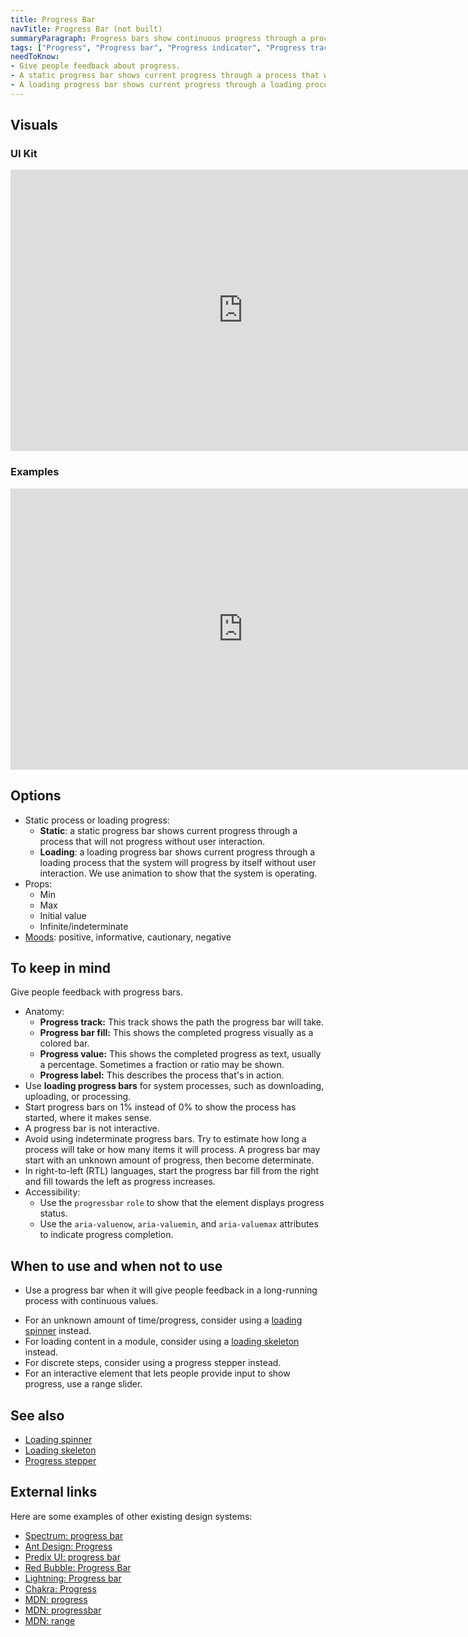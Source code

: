 ```yaml
---
title: Progress Bar
navTitle: Progress Bar (not built)
summaryParagraph: Progress bars show continuous progress through a process, such as a percentage value. They show how much progress is complete and how much remains.
tags: ["Progress", "Progress bar", "Progress indicator", "Progress tracker", "Loading bar", "Loader"]
needToKnow:
- Give people feedback about progress.
- A static progress bar shows current progress through a process that will not progress without user interaction.
- A loading progress bar shows current progress through a loading process that the system will progress by itself without user interaction. We use animation to show that the system is operating.
---
```



## Visuals

### UI Kit

<iframe style="border: none;" width="744" height="450" src="https://www.figma.com/embed?embed_host=share&url=https%3A%2F%2Fwww.figma.com%2Ffile%2Fe3TyAOZKfLg9cA01Iy1Mgm%2FKaizen-Site-embed%3Fnode-id%3D34915%253A1&chrome=DOCUMENTATION" allowfullscreen></iframe>

### Examples

<iframe style="border: none;" width="744" height="450" src="https://www.figma.com/embed?embed_host=share&url=https%3A%2F%2Fwww.figma.com%2Ffile%2Fe3TyAOZKfLg9cA01Iy1Mgm%2FKaizen-Site-embed%3Fnode-id%3D34915%253A529&chrome=DOCUMENTATION" allowfullscreen></iframe>

## Options

- Static process or loading progress:
    - **Static**: a static progress bar shows current progress through a process that will not progress without user interaction.
    - **Loading**: a loading progress bar shows current progress through a loading process that the system will progress by itself without user interaction. We use animation to show that the system is operating.
- Props:
    - Min
    - Max
    - Initial value
    - Infinite/indeterminate
- [Moods](/guidelines/moods): positive, informative, cautionary, negative

## To keep in mind

Give people feedback with progress bars.

- Anatomy:
    - **Progress track:** This track shows the path the progress bar will take.
    - **Progress bar fill:** This shows the completed progress visually as a colored bar.
    - **Progress value:** This shows the completed progress as text, usually a percentage. Sometimes a fraction or ratio may be shown.
    - **Progress label:** This describes the process that's in action.
- Use **loading progress bars** for system processes, such as downloading, uploading, or processing.
- Start progress bars on 1% instead of 0% to show the process has started, where it makes sense.
- A progress bar is not interactive.
- Avoid using indeterminate progress bars. Try to estimate how long a process will take or how many items it will process. A progress bar may start with an unknown amount of progress, then become determinate.
- In right-to-left (RTL) languages, start the progress bar fill from the right and fill towards the left as progress increases.
- Accessibility:
    - Use the `progressbar` `role` to show that the element displays progress status.
    - Use the `aria-valuenow`, `aria-valuemin`, and `aria-valuemax` attributes to indicate progress completion.

## When to use and when not to use

<WhenToUseAndWhenNotToUse>
<WhenToUse>

- Use a progress bar when it will give people feedback in a long-running process with continuous values.

</WhenToUse>
<WhenNotToUse>

- For an unknown amount of time/progress, consider using a [loading spinner](/components/loading-spinner) instead.
- For loading content in a module, consider using a [loading skeleton](/components/loading-skeleton) instead.
- For discrete steps, consider using a progress stepper instead.
- For an interactive element that lets people provide input to show progress, use a range slider.

</WhenNotToUse>
</WhenToUseAndWhenNotToUse>

## See also

- [Loading spinner](/components/loading-spinner)
- [Loading skeleton](/components/loading-skeleton)
- [Progress stepper](/components/progress-stepper)

## External links

Here are some examples of other existing design systems:

- [Spectrum: progress bar](https://spectrum.adobe.com/page/progress-bar/)
- [Ant Design: Progress](https://ant.design/components/progress/#header)
- [Predix UI: progress bar](https://www.predix-ui.com/#/elements/px-progress-bar)
- [Red Bubble: Progress Bar](https://redbubble.design/components/progress-bar/examples)
- [Lightning: Progress bar](https://www.lightningdesignsystem.com/components/progress-bar/#site-main-content)
- [Chakra: Progress](https://chakra-ui.com/progress)
- [MDN: progress](https://developer.mozilla.org/en-US/docs/Web/HTML/Element/progress)
- [MDN: progressbar](https://developer.mozilla.org/en-US/docs/Web/Accessibility/ARIA/ARIA_Techniques/Using_the_progressbar_role)
- [MDN: range](https://developer.mozilla.org/en-US/docs/Web/HTML/Element/input/range)

